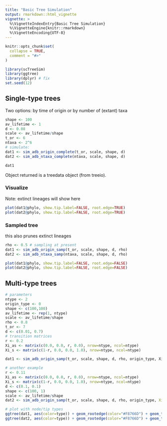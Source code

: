 ```yaml
---
title: "Basic Tree Simulation"
output: rmarkdown::html_vignette
vignette: >
  %\VignetteIndexEntry{Basic Tree Simulation}
  %\VignetteEngine{knitr::rmarkdown}
  %\VignetteEncoding{UTF-8}
---
```


```r
knitr::opts_chunk$set(
  collapse = TRUE,
  comment = "#>"
)
```

```r
library(scTreeSim)
library(ggtree)
library(dplyr) # fix
set.seed(12)

```
## Single-type trees
Two options: by time of origin or by number of (extant) taxa
```r
shape <- 100
av_lifetime <- 1
d <- 0.08
scale <- av_lifetime/shape
t_or <- 6
ntaxa <- 2^6 
# simulate:
dat1 <- sim_adb_origin_complete(t_or, scale, shape, d)
dat2 <- sim_adb_ntaxa_complete(ntaxa, scale, shape, d)

dat1
```
Object returned is a treedata object (from treeio).

### Visualize
 Note: extinct lineages will show here
  
```r
plot(dat1@phylo, show.tip.label=FALSE, root.edge=TRUE)
plot(dat2@phylo, show.tip.label=FALSE, root.edge=TRUE)
```

### Sampled tree
 this also prunes extinct lineages

```r
rho <- 0.5 # sampling at present
dat1 <- sim_adb_origin_samp(t_or, scale, shape, d, rho)
dat2 <- sim_adb_ntaxa_samp(ntaxa, scale, shape, d, rho)

plot(dat1@phylo, show.tip.label=FALSE, root.edge=FALSE)
plot(dat2@phylo, show.tip.label=FALSE, root.edge=FALSE) 

```

## Multi-type trees

```r
# parameters
ntype <- 2
origin_type <- 0
shape <- c(100,100)
av_lifetime <- rep(1, ntype)
scale <- av_lifetime/shape
rho <- 0.8
t_or <- 7 
d <- c(0.01, 0.7)
# transition matrices
r <- 0.2
Xi_as <- matrix(c(0.0, 0.0, r, 0.0), nrow=ntype, ncol=ntype)
Xi_s <- matrix(c(1-r, 0.0, 0.0, 1.0), nrow=ntype, ncol=ntype)

dat1 <- sim_adb_origin_samp(t_or, scale, shape, d, rho, origin_type, Xi_as, Xi_s, collapse=F)

# another example
r <- 0.11
Xi_as <- matrix(c(0.0, 0.0, r, 0.0), nrow=ntype, ncol=ntype)
Xi_s <- matrix(c(1-r, 0.0, 0.0, 1.0), nrow=ntype, ncol=ntype)
d <- c(0.1, 0.1)
shape <- c(100, 1)
scale <- av_lifetime/shape
dat2 <- sim_adb_origin_samp(t_or, scale, shape, d, rho, origin_type, Xi_as=Xi_as, Xi_s=Xi_s, collapse=F)

# plot with node/tip types
ggtree(dat1, aes(color=type)) + geom_rootedge(color="#F8766D") + geom_tippoint()
ggtree(dat2, aes(color=type)) + geom_rootedge(color="#F8766D") + geom_tippoint()
```
